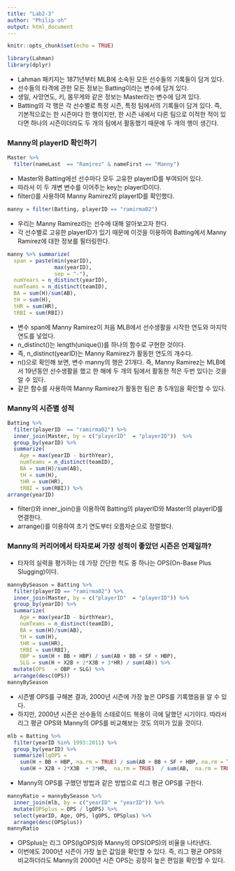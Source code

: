 ```yaml
---
title: "Lab2-3"
author: "Philip oh"
output: html_document
---
```


```r
knitr::opts_chunk$set(echo = TRUE)
```

```r
library(Lahman)
library(dplyr)
```

- Lahman 패키지는 1871년부터 MLB에 소속된 모든 선수들의 기록들이 담겨 있다.
- 선수들의 타격에 관한 모든 정보는 Batting이라는 변수에 담겨 있다.
- 생일, 사망연도, 키, 몸무게와 같은 정보는 Master라는 변수에 담겨 있다.
- Batting의 각 행은 각 선수별로 특정 시즌, 특정 팀에서의 기록들이 담겨 있다. 즉, 기본적으로는 한 시즌마다 한 행이지만, 한 시즌 내에서 다른 팀으로 이적한 적이 있다면 하나의 시즌이더라도 두 개의 팀에서 활동했기 때문에 두 개의 행이 생긴다.

### Manny의 playerID 확인하기
```r
Master %>% 
  filter(nameLast  == "Ramirez" & nameFirst == "Manny") 
```

- Master와 Batting에선 선수마다 모두 고유한 playerID를 부여되어 있다.
- 따라서 이 두 개변 변수를 이어주는 key는 playerID이다.
- filter()를 사용하여 Manny Ramirez의 playerID를 확인했다.


```r
manny = filter(Batting, playerID == "ramirma02")
```

- 우리는 Manny Ramirez라는 선수에 대해 알아보고자 한다.
- 각 선수별로 고유한 playerID가 있기 때문에 이것을 이용하여 Batting에서 Manny Ramirez에 대한 정보를 필터링한다.


```r
manny %>% summarize(
  span = paste(min(yearID), 
               max(yearID),
               sep = "-"),
  numYears = n_distinct(yearID),
  numTeams = n_distinct(teamID),
  BA = sum(H)/sum(AB), 
  tH = sum(H), 
  tHR = sum(HR), 
  tRBI = sum(RBI))
```

- 변수 span에 Manny Ramirez이 처음 MLB에서 선수생활을 시작한 연도와 마지막 연도를 넣었다.
- n_distinct()는 length(unique())를 하나의 함수로 구현한 것이다.
- 즉, n_distinct(yearID)는 Manny Ramirez가 활동한 연도의 개수다. 
- n()으로 확인해 보면, 변수 manny의 행은 21개다. 즉, Manny Ramirez는 MLB에서 19년동안 선수생활을 했고 한 해에 두 개의 팀에서 활동한 적은 두번 있다는 것을 알 수 있다.
- 같은 함수를 사용하여 Manny Ramirez가 활동한 팀은 총 5개임을 확인할 수 있다.

### Manny의 시즌별 성적
```r
Batting %>%
  filter(playerID  == "ramirma02") %>%
  inner_join(Master, by = c("playerID"  = "playerID"))  %>%
  group_by(yearID) %>%
  summarize(
    Age = max(yearID - birthYear), 
    numTeams = n_distinct(teamID),
    BA = sum(H)/sum(AB), 
    tH = sum(H), 
    tHR = sum(HR), 
    tRBI = sum(RBI)) %>%
arrange(yearID) 
```

- filter()와 inner_join()을 이용하여 Batting의 playerID와 Master의 playerID를 연결한다.
- arrange()를 이용하여 초기 연도부터 오름차순으로 정렬했다.

### Manny의 커리어에서 타자로써 가장 성적이 좋았던 시즌은 언제일까?
- 타자의 실력을 평가하는 데 가장 간단한 척도 중 하나는 OPS(On-Base Plus Slugging)이다.

```r
mannyBySeason = Batting %>%
  filter(playerID == "ramirma02") %>%
  inner_join(Master, by = c("playerID"  = "playerID")) %>%
  group_by(yearID) %>%
  summarize(
    Age = max(yearID - birthYear), 
    numTeams = n_distinct(teamID),
    BA = sum(H)/sum(AB), 
    tH = sum(H), 
    tHR = sum(HR), 
    tRBI = sum(RBI),
    OBP = sum(H + BB + HBP) / sum(AB + BB + SF + HBP),
    SLG = sum(H + X2B + 2*X3B + 3*HR) / sum(AB)) %>%
  mutate(OPS   = OBP + SLG) %>%
  arrange(desc(OPS))
mannyBySeason
```

- 시즌별 OPS를 구해본 결과, 2000년 시즌에 가장 높은 OPS를 기록했음을 알 수 있다.
- 하지만, 2000년 시즌은 선수들의 스테로이드 복용이 극에 달했던 시기이다. 따라서 리그 평균 OPS와 Manny의 OPS를 비교해보는 것도 의미가 있을 것이다.

```r
mlb = Batting %>%
  filter(yearID %in% 1993:2011) %>%
  group_by(yearID) %>%
  summarize(lgOPS =
    sum(H + BB + HBP, na.rm = TRUE) / sum(AB + BB + SF + HBP, na.rm = TRUE)  +
    sum(H + X2B + 2*X3B  + 3*HR,  na.rm = TRUE)  / sum(AB,  na.rm = TRUE))
```

- Manny의 OPS를 구했던 방법과 같은 방법으로 리그 평균 OPS를 구한다.


```r
mannyRatio = mannyBySeason %>%
  inner_join(mlb, by = c("yearID" = "yearID")) %>%
  mutate(OPSplus = OPS / lgOPS) %>%
  select(yearID, Age, OPS, lgOPS, OPSplus) %>%
  arrange(desc(OPSplus))
mannyRatio
```

- OPSplus는 리그 OPS(lgOPS)와 Manny의 OPS(OPS)의 비율을 나타낸다.
- 이번에도 2000년 시즌이 가장 높은 값임을 확인할 수 있다. 즉, 리그 평균 OPS와 비교하더라도 Manny의 2000년 시즌 OPS는 굉장히 높은 편임을 확인할 수 있다.
